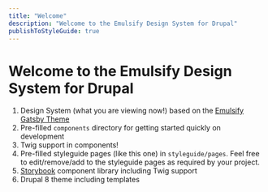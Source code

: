 ```yaml
---
title: "Welcome"
description: "Welcome to the Emulsify Design System for Drupal"
publishToStyleGuide: true
---
```


# Welcome to the Emulsify Design System for Drupal

1. Design System (what you are viewing now!) based on the [Emulsify Gatsby Theme](https://github.com/fourkitchens/gatsby-theme-emulsify)
1. Pre-filled `components` directory for getting started quickly on development
1. Twig support in components!
1. Pre-filled styleguide pages (like this one) in `styleguide/pages`. Feel free to edit/remove/add to the styleguide pages as required by your project.
1. [Storybook](https://storybook.js.org/) component library including Twig support
1. Drupal 8 theme including templates
